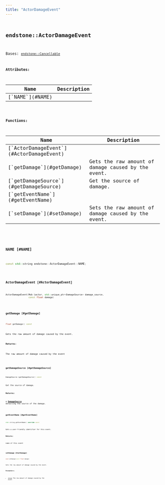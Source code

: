 ```yaml
---
title: "ActorDamageEvent"
---
```


## <code className="doc-symbol doc-symbol-class"/> endstone::ActorDamageEvent

Bases: [`endstone::Cancellable`](cancellable)









**Attributes:**

<table>
<thead>
   <tr>
      <th>Name</th>
      <th>Description</th>
   </tr>
</thead>
<tbody>
<tr key="classendstone_1_1_actor_damage_event_1a319f71e214cfbb92d77667fc03583b2a">
    <td>[`NAME`](#NAME)</td>
    <td></td>
</tr>
</tbody>
</table>






**Functions:**

<table>
<thead>
   <tr>
      <th>Name</th>
      <th>Description</th>
   </tr>
</thead>
<tbody>
<tr key="classendstone_1_1_actor_damage_event_1a663583a9e7ec44a0b01a04dce342296f">
    <td>[`ActorDamageEvent`](#ActorDamageEvent)</td>
    <td></td>
</tr>
<tr key="classendstone_1_1_actor_damage_event_1a44564e018ef4caa37965500a468026e6">
    <td>[`getDamage`](#getDamage)</td>
    <td>Gets the raw amount of damage caused by the event.</td>
</tr>
<tr key="classendstone_1_1_actor_damage_event_1a538c8cedc5f6f72088aaf4351d9e32f4">
    <td>[`getDamageSource`](#getDamageSource)</td>
    <td>Get the source of damage.</td>
</tr>
<tr key="classendstone_1_1_actor_damage_event_1adc39392f2370363313d09e4dde688e08">
    <td>[`getEventName`](#getEventName)</td>
    <td></td>
</tr>
<tr key="classendstone_1_1_actor_damage_event_1a077458e25c7329f2cb4c02a2b0ed0bde">
    <td>[`setDamage`](#setDamage)</td>
    <td>Sets the raw amount of damage caused by the event.</td>
</tr>
</tbody>
</table>

### <code className="doc-symbol doc-symbol-variable"/> NAME [#NAME]

```cpp
const std::string endstone::ActorDamageEvent::NAME;
```
### <code className="doc-symbol doc-symbol-function"/> ActorDamageEvent [#ActorDamageEvent]

```cpp
ActorDamageEvent(Mob &actor, std::unique_ptr<DamageSource> damage_source,
                 const float damage)
```
### <code className="doc-symbol doc-symbol-function"/> getDamage [#getDamage]

```cpp
float getDamage() const
```

Gets the raw amount of damage caused by the event.





**Returns:**

The raw amount of damage caused by the event 





        
### <code className="doc-symbol doc-symbol-function"/> getDamageSource [#getDamageSource]

```cpp
DamageSource &getDamageSource() const
```

Get the source of damage.





**Returns:**

a [**DamageSource**](classendstone_1_1_damage_source.md) detailing the source of the damage. 





        
### <code className="doc-symbol doc-symbol-function"/> getEventName [#getEventName]

```cpp
std::string getEventName() override const
```


Gets a user-friendly identifier for this event.




**Returns:**

name of this event 





        
### <code className="doc-symbol doc-symbol-function"/> setDamage [#setDamage]

```cpp
void setDamage(const float damage)
```

Sets the raw amount of damage caused by the event.





**Parameters:**


* `damage` The raw amount of damage caused by the event 




        